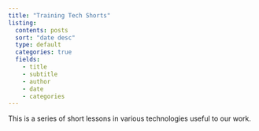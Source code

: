 ```yaml
---
title: "Training Tech Shorts"
listing:
  contents: posts
  sort: "date desc"
  type: default
  categories: true
  fields: 
    - title
    - subtitle
    - author
    - date
    - categories
---
```


This is a series of short lessons in various technologies useful to our work.

